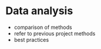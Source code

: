 # Data analysis {#sec-data-analysis}

- comparison of methods
- refer to previous project methods
- best practices 